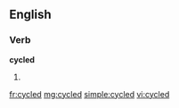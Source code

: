 ==English==

===Verb===
'''cycled'''

# {{past of|[[cycle]]}}

[[fr:cycled]]
[[mg:cycled]]
[[simple:cycled]]
[[vi:cycled]]